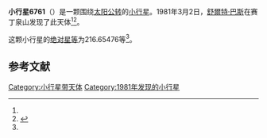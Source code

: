 {{Infobox planet
| bgcolour = #FFFFC0
| name = 6761 Haroldconnolly
| symbol = 
| image = 
| caption = 
| discovery = yes
| discovery_ref = 
| discoverer = [[舒爾特·巴斯|舒爾特·巴斯]]
| discovery_site = [[赛丁泉山|赛丁泉山]] 
| discovered = 1981年3月2日
| designations = yes
| mp_name = 
| named_after = 
| alt_names = 
| mp_category = [[主带小行星|主带小行星]]
| orbit_ref = <ref name="a">[http://ssd.jpl.nasa.gov/sbdb.cgi?sstr=6761 6761 Haroldconnolly] {{Wayback|url=http://ssd.jpl.nasa.gov/sbdb.cgi?sstr=6761 |date=20110611065728 }}，小行星數據庫瀏覽器（JPL Small-Body Database Browser）－[[美国国家航空航天局|美国国家航空航天局]]喷气推进实验室</ref>
| epoch = 2456400.5 (2013年4月18日更新)
| aphelion = {{convert|3.6375241|AU|km|3|abbr=on|lk=out}}
| perihelion = {{convert|2.6739369|AU|km|3|abbr=on}}
| semimajor = {{convert|3.1557305|AU|km|3|abbr=on}}
| eccentricity = 0.1526726
| period = 2047.614896 [[日|日]]<br />5.61[[儒略年|儒略年]]
| avg_speed = 
| inclination = 4.42358
| asc_node = 188.72076
| mean_anomaly = 
| arg_peri = 216.65476
| satellites = 
| physical_characteristics = yes
| dimensions = 
| mass = 
| density = 
| surface_grav = 
| escape_velocity = 
| sidereal_day = 
| axial_tilt = 
| pole_ecliptic_lat = 
| pole_ecliptic_lon = 
| albedo = 
| temperatures= 
| temp_name1 = 
| mean_temp_1 = 
| max_temp_1 = 
| temp_name2 = 
| max_temp_2 = 
| spectral_type = 
| abs_magnitude = 216.65476
}}

'''小行星6761'''（{{lang-en|6761 Haroldconnolly}}）是一颗围绕[[太阳|太阳]][[公转|公转]]的[[小行星|小行星]]。1981年3月2日，[[舒爾特·巴斯|舒爾特·巴斯]]在赛丁泉山发现了此天体<ref name="a" /><ref>{{cite news|title=小行星列表|url=http://cfa-www.harvard.edu/iau/lists/NumberedMPs.txt|accessdate=2013-07-08|newspaper=哈佛大学|archive-date=2008-05-17|archive-url=https://web.archive.org/web/20080517010638/http://cfa-www.harvard.edu/iau/lists/NumberedMPs.txt|dead-url=no}}</ref>。

这颗小行星的[[绝对星等|绝对星等]]为216.65476等<ref name="a" />。

==参考文献==
{{reflist}}
{{Minor Planet Number|[[小行星6760|小行星6760]]|[[小行星6762|小行星6762]]}}

{{小天体}}

[[Category:小行星带天体|Category:小行星带天体]]
[[Category:1981年发现的小行星|Category:1981年发现的小行星]]

{{asteroid-stub}}